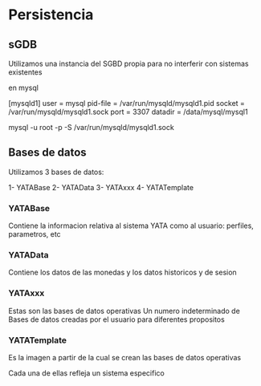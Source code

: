 # Persistencia

## sGDB

Utilizamos una instancia del SGBD propia para no interferir con sistemas existentes

en mysql

[mysqld1] 
user = mysql 
pid-file = /var/run/mysqld/mysqld1.pid 
socket = /var/run/mysqld/mysqld1.sock 
port = 3307 
datadir = /data/mysql/mysql1


mysql -u root -p -S /var/run/mysqld/mysqld1.sock

## Bases de datos

Utilizamos 3 bases de datos:

1- YATABase
2- YATAData
3- YATAxxx
4- YATATemplate

### YATABase

Contiene la informacion relativa al sistema YATA como al usuario: perfiles, parametros, etc

### YATAData

Contiene los datos de las monedas y los datos historicos y de sesion

### YATAxxx

Estas son las bases de datos operativas
Un numero indeterminado de Bases de datos creadas por el usuario para diferentes propositos

### YATATemplate

Es la imagen a partir de la cual se crean las bases de datos operativas


Cada una de ellas refleja un sistema especifico
